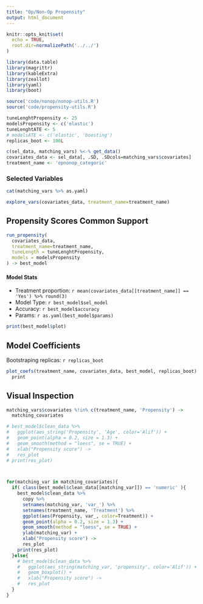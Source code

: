 ```yaml
---
title: "Op/Non-Op Propensity"
output: html_document
---
```


```r
knitr::opts_knit$set(
  echo = TRUE, 
  root.dir=normalizePath('../../')
)
```

```r
library(data.table)
library(magrittr)
library(kableExtra)
library(zeallot)
library(yaml)
library(boot)

source('code/nonop/nonop-utils.R')
source('code/propensity-utils.R')

tuneLenghtPropensity <- 25
modelsPropensity <- c('elastic')
tuneLenghtATE <- 5
# modelsATE <- c('elastic', 'boosting')
replicas_boot <- 100L

c(sel_data, matching_vars) %<-% get_data()
covariates_data <- sel_data[, .SD, .SDcols=matching_vars$covariates]
treatment_name <- 'opnonop_categoric'
```

### Selected Variables

```r
cat(matching_vars %>% as.yaml)
```

```r
explore_vars(covariates_data, treatment_name=treatment_name)
```


## Propensity Scores Common Support
```r
run_propensity(
  covariates_data,
  treatment_name=treatment_name,
  tuneLength = tuneLenghtPropensity,
  models = modelsPropensity
) -> best_model
```

#### Model Stats

- Treatment proportion: `r mean(covariates_data[[treatment_name]] == 'Yes') %>% round(3)`
- Model Type: `r best_model$sel_model`
- Accuracy: `r best_model$accuracy`
- Params: `r as.yaml(best_model$params)`


```r
print(best_model$plot)
```

## Model Coefficients

Bootstraping replicas: `r replicas_boot`

```r
plot_coefs(treatment_name, covariates_data, best_model, replicas_boot) %>% 
  print
```


## Visual Inspection

```r
matching_vars$covariates %!in% c(treatment_name, 'Propensity') ->
  matching_covariates

# best_model$clean_data %>%
#   ggplot(aes_string('Propensity', 'Age', color='Alif')) +
#   geom_point(alpha = 0.2, size = 1.3) +
#   geom_smooth(method = "loess", se = TRUE) +
#   xlab("Propensity score") ->
#   res_plot
# print(res_plot)



for(matching_var in matching_covariates){
  if( class(best_model$clean_data[[matching_var]]) == 'numeric' ){
    best_model$clean_data %>% 
      copy %>% 
      setnames(matching_var, 'var_') %>% 
      setnames(treatment_name, 'Treatment') %>% 
      ggplot(aes(Propensity, var_, color=Treatment)) +
      geom_point(alpha = 0.2, size = 1.3) +
      geom_smooth(method = "loess", se = TRUE) +
      ylab(matching_var) +
      xlab("Propensity score") ->
      res_plot
    print(res_plot)
  }else{
    # best_model$clean_data %>%
    #   ggplot(aes_string(matching_var, 'propensity', color='Alif')) +
    #   geom_boxplot() +
    #   xlab("Propensity score") ->
    #   res_plot
  }
}

```


<!-- # Average Treatment Effects - Quality Life -->

<!-- ```{r ate_ql, warning=FALSE, echo=FALSE, comment="", include=FALSE} -->
<!-- outcomes <- matching_vars$outcomes_ql -->

<!-- predictive_variates <- c(matching_vars$covariates, matching_vars$predictive) %>% unique -->
<!-- results_outcomes <- list() -->
<!-- for(outcome in outcomes){ -->
<!--   is_classification <- class(sel_data[[outcome]]) %in% c('character', 'factor') -->
<!--   results_outcomes[[outcome]] <- calc_ate( -->
<!--     sel_data, outcome, treatment_name=treatment_name, predictive_variates, first_visit=TRUE, tuneLenghtATE, modelsATE, incremental=TRUE, is_classification -->
<!--   ) -->
<!-- } -->
<!-- ``` -->

<!-- ```{r echo=FALSE, warning=FALSE, comment=""} -->
<!-- for(outcome in outcomes){ -->
<!--   is_classification <- class(sel_data[[outcome]]) %in% c('character', 'factor') -->
<!--   print_ates(outcome, results_outcomes, is_classification) -->
<!-- } -->
<!-- ``` -->

<!-- # Average Treatment Effects - Radiology -->

<!-- ```{r ate_radio, warning=FALSE, echo=FALSE, comment="", include=FALSE} -->
<!-- outcomes <- matching_vars$outcomes_radiology -->

<!-- predictive_variates <- c(matching_vars$covariates, matching_vars$predictive) %>% unique -->
<!-- results_outcomes <- list() -->
<!-- for(outcome in outcomes){ -->
<!--   is_classification <- class(sel_data[[outcome]]) %in% c('character', 'factor') -->
<!--   results_outcomes[[outcome]] <- calc_ate( -->
<!--     sel_data, outcome, treatment_name=treatment_name, predictive_variates, first_visit=FALSE, -->
<!--     tuneLenghtATE, modelsATE, incremental=TRUE, is_classification -->
<!--   ) -->
<!-- } -->
<!-- ``` -->

<!-- ```{r echo=FALSE, warning=FALSE, comment=""} -->
<!-- for(outcome in outcomes){ -->
<!--   is_classification <- class(sel_data[[outcome]]) %in% c('character', 'factor') -->
<!--   print_ates(outcome, results_outcomes, is_classification) -->
<!-- } -->
<!-- ``` -->

<!-- # Average Treatment Effects - Complications -->

<!-- ```{r ate_complication, warning=FALSE, echo=FALSE, comment="", include=FALSE} -->
<!-- xls_path <- 'data/ESSG extraction July 2020_2.xlsx' -->
<!-- # excel_sheets(xls_path) -->

<!-- patients_complications <- read_excel(xls_path, sheet='Complications') %>%  -->
<!--   as.data.table %>%  -->
<!--   .[`Complication Impact` == 'Major Complication'] %>%  -->
<!--   .[, `Code of the patient`] -->

<!-- data_ <- sel_data %>%  -->
<!--   copy %>%  -->
<!--   .[, complication:='No'] %>%  -->
<!--   .[`Code of the patient` %in% patients_complications, complication:='Yes'] -->

<!-- outcome <- 'complication' -->
<!-- results_outcomes <- list() -->
<!-- is_classification <- TRUE -->
<!-- predictive_variates <- c(matching_vars$covariates, matching_vars$predictive) %>% unique -->
<!-- results_outcomes[[outcome]] <- calc_ate( -->
<!--     data_, outcome, treatment_name=treatment_name, predictive_variates, first_visit=FALSE, -->
<!--     tuneLenghtATE, modelsATE, incremental=FALSE, is_classification -->
<!-- ) -->
<!-- ``` -->

<!-- ```{r echo=FALSE, warning=FALSE, comment=""} -->
<!-- print_ates(outcome, results_outcomes, is_classification) -->
<!-- ``` -->




